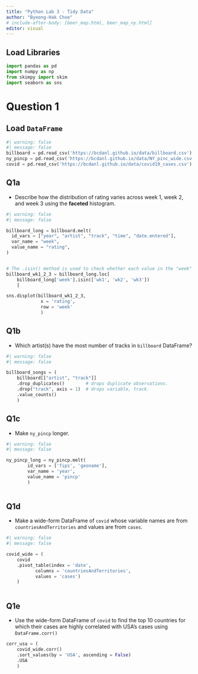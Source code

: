 ```yaml
---
title: "Python Lab 3 - Tidy Data"
author: "Byeong-Hak Choe"
# include-after-body: [beer_map.html, beer_map_ny.html]
editor: visual
---
```


## Load Libraries

```python
import pandas as pd
import numpy as np
from skimpy import skim
import seaborn as sns
```

# Question 1

## Load `DataFrame`

```python
#| warning: false
#| message: false
billboard = pd.read_csv('https://bcdanl.github.io/data/billboard.csv')
ny_pincp = pd.read_csv('https://bcdanl.github.io/data/NY_pinc_wide.csv')
covid = pd.read_csv('https://bcdanl.github.io/data/covid19_cases.csv')
```

## Q1a

-   Describe how the distribution of rating varies across week 1, week 2, and week 3 using the **faceted** histogram.

```python
#| warning: false
#| message: false

billboard_long = billboard.melt(
  id_vars = ["year", "artist", "track", "time", "date.entered"],
  var_name = "week",
  value_name = "rating",
)


# The .isin() method is used to check whether each value in the "week" column is present in the given list of values. 
billboard_wk1_2_3 = billboard_long.loc[
    billboard_long['week'].isin(['wk1', 'wk2', 'wk3'])
    ]

sns.displot(billboard_wk1_2_3,
             x = 'rating',
             row = 'week'
             )

```

## Q1b

-   Which artist(s) have the most number of tracks in `billboard` DataFrame?

```python
#| warning: false
#| message: false

billboard_songs = (
    billboard[["artist", "track"]]
    .drop_duplicates()        # drops duplicate observations.
    .drop("track", axis = 1)  # drops variable, track.
    .value_counts()
    )
```

## Q1c

-   Make `ny_pincp` longer.

```python
#| warning: false
#| message: false

ny_pincp_long = ny_pincp.melt(
        id_vars = ['fips', 'geoname'],
        var_name = 'year',
        value_name = 'pincp'
        )
    

```

## Q1d

-   Make a wide-form DataFrame of `covid` whose variable names are from `countriesAndTerritories` and values are from `cases`.

```python
#| warning: false
#| message: false

covid_wide = (
    covid
    .pivot_table(index = 'date', 
           columns = 'countriesAndTerritories', 
           values = 'cases')
    )
    
```

## Q1e

-   Use the wide-form DataFrame of `covid` to find the top 10 countries for which their cases are highly correlated with USA's cases using `DataFrame.corr()`

```python

corr_usa = (
    covid_wide.corr()
    .sort_values(by = 'USA', ascending = False)
    .USA
    )

```
